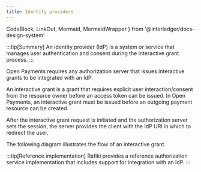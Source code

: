 ```yaml
---
title: Identity providers
---
```


  CodeBlock,
  LinkOut,
  Mermaid,
  MermaidWrapper
} from '@interledger/docs-design-system'

:::tip[Summary]
An identity provider (IdP) is a system or service that manages user authentication and consent during the interactive grant process.
:::

Open Payments requires any authorization server that issues interactive grants to be integrated with an IdP.

An interactive grant is a grant that requires explicit user interaction/consent from the resource owner before an access token can be issued. In Open Payments, an interactive grant must be issued before an outgoing payment resource can be created.

After the interactive grant request is initiated and the authorization server sets the session, the server provides the client with the IdP URI in which to redirect the user.

The following diagram illustrates the flow of an interactive grant.

<Interactive />

:::tip[Reference implementation]
Rafiki provides a reference <LinkOut href='https://rafiki.dev/integration/deployment/services/auth-service/'>authorization service</LinkOut> implementation that includes support for integration with an IdP.
:::
